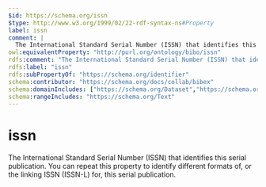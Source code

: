 ```yaml
---
$id: https://schema.org/issn
$type: http://www.w3.org/1999/02/22-rdf-syntax-ns#Property
label: issn
comment: |
  The International Standard Serial Number (ISSN) that identifies this serial publication. You can repeat this property to identify different formats of, or the linking ISSN (ISSN-L) for, this serial publication.
owl:equivalentProperty: "http://purl.org/ontology/bibo/issn"
rdfs:comment: "The International Standard Serial Number (ISSN) that identifies this serial publication. You can repeat this property to identify different formats of, or the linking ISSN (ISSN-L) for, this serial publication."
rdfs:label: "issn"
rdfs:subPropertyOf: "https://schema.org/identifier"
schema:contributor: "https://schema.org/docs/collab/bibex"
schema:domainIncludes: ["https://schema.org/Dataset","https://schema.org/WebSite","https://schema.org/CreativeWorkSeries","https://schema.org/Blog"]
schema:rangeIncludes: "https://schema.org/Text"
---
```


# issn

The International Standard Serial Number (ISSN) that identifies this serial publication. You can repeat this property to identify different formats of, or the linking ISSN (ISSN-L) for, this serial publication.

